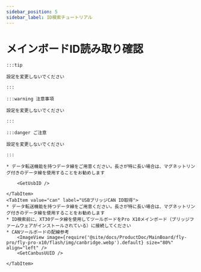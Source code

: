 ```yaml
---
sidebar_position: 5
sidebar_label: ID検索チュートリアル
---
```





# メインボードID読み取り確認

    :::tip

    設定を変更しないでください

    :::

    :::warning 注意事項

    設定を変更しないでください

    :::

    :::danger ご注意

    設定を変更しないでください

    :::

<Tabs>
    <TabItem value="usb" label="USB ID取得" default>
        
    * データ転送機能を持つデータ線をご用意ください。長さが特に長い場合は、マグネットリング付きのデータ線を使用することをお勧めします
    
        <GetUsbID />
        
    </TabItem>
    <TabItem value="can" label="USBブリッジCAN ID取得">
    * データ転送機能を持つデータ線をご用意ください。長さが特に長い場合は、マグネットリング付きのデータ線を使用することをお勧めします
    * ID検索前に、XT30データ線を使用してツールボードをPro X10メインボード（ブリッジファームウェアがインストールされている）に接続してください
    * CANツールボードの配線参考
        <ImageView image={require('@site/docs/ProductDoc/MainBoard/fly-pro/fly-pro-x10/flash/img/canbridge.webp').default} size="80%" align="left" /> 
        <GetCanbusUUID />

    </TabItem>
</Tabs>
